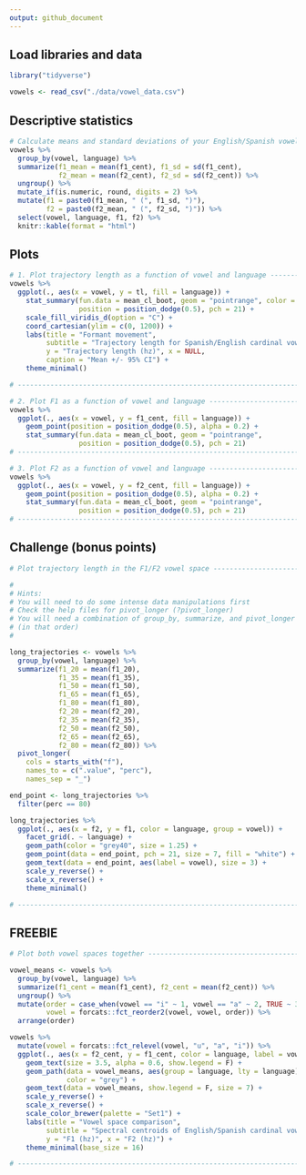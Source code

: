 ```yaml
---
output: github_document
---
```


## Load libraries and data

```r
library("tidyverse")
```

```r
vowels <- read_csv("./data/vowel_data.csv")
```



## Descriptive statistics

```r
# Calculate means and standard deviations of your English/Spanish vowels ------
vowels %>% 
  group_by(vowel, language) %>% 
  summarize(f1_mean = mean(f1_cent), f1_sd = sd(f1_cent),
            f2_mean = mean(f2_cent), f2_sd = sd(f2_cent)) %>% 
  ungroup() %>% 
  mutate_if(is.numeric, round, digits = 2) %>% 
  mutate(f1 = paste0(f1_mean, " (", f1_sd, ")"), 
         f2 = paste0(f2_mean, " (", f2_sd, ")")) %>% 
  select(vowel, language, f1, f2) %>% 
  knitr::kable(format = "html")
```


## Plots

```r
# 1. Plot trajectory length as a function of vowel and language ---------------
vowels %>% 
  ggplot(., aes(x = vowel, y = tl, fill = language)) + 
    stat_summary(fun.data = mean_cl_boot, geom = "pointrange", color = "grey40", 
                 position = position_dodge(0.5), pch = 21) + 
    scale_fill_viridis_d(option = "C") + 
    coord_cartesian(ylim = c(0, 1200)) + 
    labs(title = "Formant movement", 
         subtitle = "Trajectory length for Spanish/English cardinal vowels", 
         y = "Trajectory length (hz)", x = NULL, 
         caption = "Mean +/- 95% CI") + 
    theme_minimal()

# -----------------------------------------------------------------------------
```





```r
# 2. Plot F1 as a function of vowel and language ------------------------------
vowels %>% 
  ggplot(., aes(x = vowel, y = f1_cent, fill = language)) + 
    geom_point(position = position_dodge(0.5), alpha = 0.2) + 
    stat_summary(fun.data = mean_cl_boot, geom = "pointrange", 
                 position = position_dodge(0.5), pch = 21)
# -----------------------------------------------------------------------------
```





```r
# 3. Plot F2 as a function of vowel and language ------------------------------
vowels %>% 
  ggplot(., aes(x = vowel, y = f2_cent, fill = language)) + 
    geom_point(position = position_dodge(0.5), alpha = 0.2) + 
    stat_summary(fun.data = mean_cl_boot, geom = "pointrange", 
                 position = position_dodge(0.5), pch = 21)
# -----------------------------------------------------------------------------
```







## Challenge (bonus points)

```r
# Plot trajectory length in the F1/F2 vowel space -----------------------------

#
# Hints: 
# You will need to do some intense data manipulations first
# Check the help files for pivot_longer (?pivot_longer)
# You will need a combination of group_by, summarize, and pivot_longer 
# (in that order)
#

long_trajectories <- vowels %>% 
  group_by(vowel, language) %>% 
  summarize(f1_20 = mean(f1_20), 
            f1_35 = mean(f1_35), 
            f1_50 = mean(f1_50), 
            f1_65 = mean(f1_65), 
            f1_80 = mean(f1_80), 
            f2_20 = mean(f2_20), 
            f2_35 = mean(f2_35), 
            f2_50 = mean(f2_50), 
            f2_65 = mean(f2_65), 
            f2_80 = mean(f2_80)) %>% 
  pivot_longer(
    cols = starts_with("f"), 
    names_to = c(".value", "perc"), 
    names_sep = "_")

end_point <- long_trajectories %>% 
  filter(perc == 80)

long_trajectories %>% 
  ggplot(., aes(x = f2, y = f1, color = language, group = vowel)) + 
    facet_grid(. ~ language) + 
    geom_path(color = "grey40", size = 1.25) + 
    geom_point(data = end_point, pch = 21, size = 7, fill = "white") + 
    geom_text(data = end_point, aes(label = vowel), size = 3) + 
    scale_y_reverse() + 
    scale_x_reverse() + 
    theme_minimal()

# -----------------------------------------------------------------------------
```




## FREEBIE

```r
# Plot both vowel spaces together ---------------------------------------------

vowel_means <- vowels %>% 
  group_by(vowel, language) %>% 
  summarize(f1_cent = mean(f1_cent), f2_cent = mean(f2_cent)) %>% 
  ungroup() %>% 
  mutate(order = case_when(vowel == "i" ~ 1, vowel == "a" ~ 2, TRUE ~ 3), 
         vowel = forcats::fct_reorder2(vowel, vowel, order)) %>% 
  arrange(order)

vowels %>% 
  mutate(vowel = forcats::fct_relevel(vowel, "u", "a", "i")) %>% 
  ggplot(., aes(x = f2_cent, y = f1_cent, color = language, label = vowel)) + 
    geom_text(size = 3.5, alpha = 0.6, show.legend = F) + 
    geom_path(data = vowel_means, aes(group = language, lty = language), 
              color = "grey") + 
    geom_text(data = vowel_means, show.legend = F, size = 7) + 
    scale_y_reverse() + 
    scale_x_reverse() + 
    scale_color_brewer(palette = "Set1") + 
    labs(title = "Vowel space comparison", 
         subtitle = "Spectral centroids of English/Spanish cardinal vowels", 
         y = "F1 (hz)", x = "F2 (hz)") + 
    theme_minimal(base_size = 16)

# -----------------------------------------------------------------------------
```

